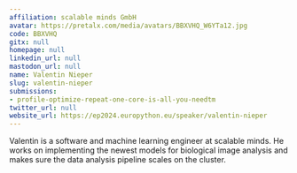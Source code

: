 ```yaml
---
affiliation: scalable minds GmbH
avatar: https://pretalx.com/media/avatars/BBXVHQ_W6YTa12.jpg
code: BBXVHQ
gitx: null
homepage: null
linkedin_url: null
mastodon_url: null
name: Valentin Nieper
slug: valentin-nieper
submissions:
- profile-optimize-repeat-one-core-is-all-you-needtm
twitter_url: null
website_url: https://ep2024.europython.eu/speaker/valentin-nieper
---
```


Valentin is a software and machine learning engineer at scalable minds. He works on implementing the newest models for biological image analysis and makes sure the data analysis pipeline scales on the cluster.
